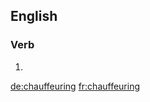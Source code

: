 ==English==

===Verb===
{{head|en}}

# {{present participle of|chauffeur}}

[[de:chauffeuring]]
[[fr:chauffeuring]]